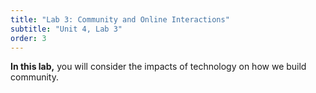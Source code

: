 ```yaml
---
title: "Lab 3: Community and Online Interactions"
subtitle: "Unit 4, Lab 3"
order: 3
---
```


::: learn
**In this lab,** you will consider the impacts of technology on how we build community.


:::